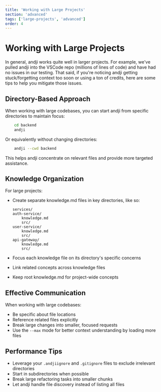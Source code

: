 ```yaml
---
title: 'Working with Large Projects'
section: 'advanced'
tags: ['large-projects', 'advanced']
order: 4
---
```


# Working with Large Projects

In general, andji works quite well in larger projects. For example, we've pulled andji into the VSCode repo (millions of lines of code) and have had no issues in our testing. That said, if you're noticing andji getting stuck/forgetting context too soon or using a ton of credits, here are some tips to help you mitigate those issues.

## Directory-Based Approach

When working with large codebases, you can start andji from specific directories to maintain focus:

```bash
    cd backend
    andji
```

Or equivalently without changing directories:

```bash
    andji --cwd backend
```

This helps andji concentrate on relevant files and provide more targeted assistance.

## Knowledge Organization

For large projects:

- Create separate knowledge.md files in key directories, like so:

  ```
  services/
  auth-service/
      knowledge.md
      src/
  user-service/
      knowledge.md
      src/
  api-gateway/
      knowledge.md
      src/
  ```

- Focus each knowledge file on its directory's specific concerns
- Link related concepts across knowledge files
- Keep root knowledge.md for project-wide concepts

## Effective Communication

When working with large codebases:

- Be specific about file locations
- Reference related files explicitly
- Break large changes into smaller, focused requests
- Use the `--max` mode for better context understanding by loading more files

## Performance Tips

- Leverage your `.andjiignore` and `.gitignore` files to exclude irrelevant directories
- Start in subdirectories when possible
- Break large refactoring tasks into smaller chunks
- Let andji handle file discovery instead of listing all files
